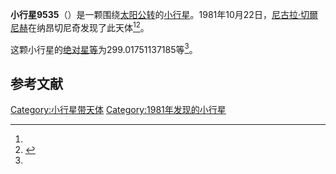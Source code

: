 {{Infobox planet
| bgcolour = #FFFFC0
| name = 9535 Plitchenko
| symbol = 
| image = 
| caption = 
| discovery = yes
| discovery_ref = 
| discoverer = [[尼古拉·切爾尼赫|尼古拉·切爾尼赫]]
| discovery_site = [[纳昂切尼奇|纳昂切尼奇]] 
| discovered = 1981年10月22日
| designations = yes
| mp_name = 
| named_after = 
| alt_names = 1981 UO11/ 1979 BT1 / 1991 RX20
| mp_category = [[主带小行星|主带小行星]]
| orbit_ref = <ref name="a">[http://ssd.jpl.nasa.gov/sbdb.cgi?sstr=9535 9535 Plitchenko] {{Wayback|url=http://ssd.jpl.nasa.gov/sbdb.cgi?sstr=9535 |date=20140901234243 }}，小行星數據庫瀏覽器（JPL Small-Body Database Browser）－[[美国国家航空航天局|美国国家航空航天局]]喷气推进实验室</ref>
| epoch = 2456400.5 (2013年4月18日更新)
| aphelion = {{convert|2.581910236831958|AU|km|3|abbr=on|lk=out}}
| perihelion = {{convert|1.936445148735514|AU|km|3|abbr=on}}
| semimajor = {{convert|2.259177692783736|AU|km|3|abbr=on}}
| eccentricity = 0.142853988
| period = 1240.292203 [[日|日]]<br />3.4[[儒略年|儒略年]]
| avg_speed = 
| inclination = 3.997856740607068
| asc_node = 115.4080531785432
| mean_anomaly = 
| arg_peri = 299.01751137185
| satellites = 
| physical_characteristics = yes
| dimensions = 
| mass = 
| density = 
| surface_grav = 
| escape_velocity = 
| sidereal_day = 
| axial_tilt = 
| pole_ecliptic_lat = 
| pole_ecliptic_lon = 
| albedo = 
| temperatures= 
| temp_name1 = 
| mean_temp_1 = 
| max_temp_1 = 
| temp_name2 = 
| max_temp_2 = 
| spectral_type = 
| abs_magnitude = 299.01751137185
}}

'''小行星9535'''（{{lang-en|9535 Plitchenko}}）是一颗围绕[[太阳|太阳]][[公转|公转]]的[[小行星|小行星]]。1981年10月22日，[[尼古拉·切爾尼赫|尼古拉·切爾尼赫]]在纳昂切尼奇发现了此天体<ref name="a" /><ref>{{cite news|title=小行星列表|url=http://cfa-www.harvard.edu/iau/lists/NumberedMPs.txt|accessdate=2013-07-08|newspaper=哈佛大学|archive-date=2008-05-17|archive-url=https://web.archive.org/web/20080517010638/http://cfa-www.harvard.edu/iau/lists/NumberedMPs.txt|dead-url=no}}</ref>。

这颗小行星的[[绝对星等|绝对星等]]为299.01751137185等<ref name="a" />。

==参考文献==
{{reflist}}
{{Minor Planet Number|[[小行星9534|小行星9534]]|[[小行星9536|小行星9536]]}}

{{小天体}}

[[Category:小行星带天体|Category:小行星带天体]]
[[Category:1981年发现的小行星|Category:1981年发现的小行星]]

{{asteroid-stub}}